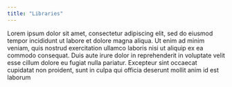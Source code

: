 ```yaml
---
title: "Libraries"
---
```


Lorem ipsum dolor sit amet, consectetur adipiscing elit, sed do eiusmod tempor incididunt ut
labore et dolore magna aliqua. Ut enim ad minim veniam, quis nostrud exercitation ullamco 
laboris nisi ut aliquip ex ea commodo consequat. Duis aute irure dolor in reprehenderit in
voluptate velit esse cillum dolore eu fugiat nulla pariatur. Excepteur sint occaecat cupidatat
non proident, sunt in culpa qui officia deserunt mollit anim id est laborum

